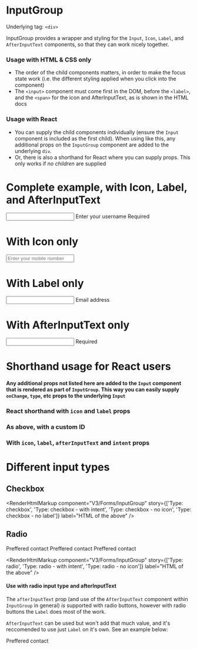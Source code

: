 
<Meta title="V3/Forms/InputGroup" component={InputGroup} />

# InputGroup

Underlying tag: `<div>`

InputGroup provides a wrapper and styling for the `Input`, `Icon`, `Label`, and `AfterInputText` components, so that they can work nicely together.

### Usage with HTML & CSS only

- The order of the child components matters, in order to make the focus state work (i.e. the different styling applied when you click into the component)
- The `<input>` component must come first in the DOM, before the `<label>`, and the `<span>` for the icon and AfterInputText, as is shown in the HTML docs

### Usage with React

- You can supply the child components individually (ensure the `Input` component is included as the first child). When using like this, any additional props on the `InputGroup` component are added to the underlying `div`.
- Or, there is also a shorthand for React where you can supply props. This only works if _no children_ are supplied

# Complete example, with Icon, Label, and AfterInputText

<Canvas>
  <Story name="Complete example">
    <InputGroup>
      <Input id="myId" type="text" />
      <Icon icon="username" />
      <Label htmlFor="myId">Enter your username</Label>
      <AfterInputText>Required</AfterInputText>
    </InputGroup>
  </Story>
</Canvas>

<RenderHtmlMarkup component="V3/Forms/InputGroup" story="Complete example" />

# With Icon only

<Canvas>
  <Story name="With Icon only">
    <InputGroup>
      <Input id="myId2" type="tel" placeholder="Enter your mobile number" />
      <Icon icon="phone" />
    </InputGroup>
  </Story>
</Canvas>

<RenderHtmlMarkup component="V3/Forms/InputGroup" story="With Icon only" />

# With Label only

<Canvas>
  <Story name="With Label only">
    <InputGroup>
      <Input id="myId3" type="email" />
      <Label htmlFor="myId3">Email address</Label>
    </InputGroup>
  </Story>
</Canvas>

<RenderHtmlMarkup component="V3/Forms/InputGroup" story="With Label only" />

# With AfterInputText only

<Canvas>
  <Story name="With AfterInputText only">
    <InputGroup>
      <Input id="myId3" type="email" />
      <AfterInputText>Required</AfterInputText>
    </InputGroup>
  </Story>
</Canvas>

<RenderHtmlMarkup component="V3/Forms/InputGroup" story="With AfterInputText only" />

# Shorthand usage for React users

<ArgsTable of={InputGroup} />

#### Any additional props not listed here are added to the `Input` component that is rendered as part of `InputGroup`. This way you can easily supply `onChange`, `type`, etc props to the underlying `Input`

### React shorthand with `icon` and `label` props

<Canvas>
  <Story name="React shorthand">
    <InputGroup icon="home" label="Please enter an address" type="text" />
  </Story>
</Canvas>

### As above, with a custom ID

<Canvas>
  <Story name="React shorthand - custom ID">
    <InputGroup id="my-id" icon="home" label="Please enter an address" type="text" />
  </Story>
</Canvas>

### With `icon`, `label`, `afterInputText` and `intent` props

<Canvas>
  <Story name="React shorthand - all props">
    <InputGroup icon="asterisk" label="Email address" afterInputText="Required" intent="danger" type="text" />
  </Story>
</Canvas>

# Different input types

## Checkbox

<Canvas>
  <Story name="Type: checkbox">
    <InputGroup type="checkbox" icon="phone" label="Status" afterInputText="Listed" />
  </Story>
  <Story name="Type: checkbox - with intent">
    <InputGroup type="checkbox" icon="info" intent="danger" label="Status" afterInputText="Listed" />
  </Story>
  <Story name="Type: checkbox - no icon">
    <InputGroup type="checkbox" label="Status" afterInputText="Listed" />
  </Story>
  <Story name="Type: checkbox - no label">
    <InputGroup type="checkbox" afterInputText="Listed" />
  </Story>
</Canvas>

<RenderHtmlMarkup
  component="V3/Forms/InputGroup"
  story={['Type: checkbox', 'Type: checkbox - with intent', 'Type: checkbox - no icon', 'Type: checkbox - no label']}
  label="HTML of the above"
/>

## Radio

<Canvas>
  <Story name="Type: radio">
    <Label className="el-mb2 el-flex">Preffered contact</Label>
    <InputGroup className="el-mb2" type="radio" name="phone" icon="phone" label="Mobile phone" />
    <InputGroup className="el-mb2" type="radio" name="phone" icon="home" label="Home phone" />
    <InputGroup className="el-mb2" type="radio" name="phone" icon="email" label="Email" />
  </Story>
  <Story name="Type: radio - with intent">
    <Label className="el-mb2 el-flex">Preffered contact</Label>
    <InputGroup className="el-mb2" type="radio" name="phone" icon="phone" label="Mobile phone" intent="danger" />
    <InputGroup className="el-mb2" type="radio" name="phone" icon="home" label="Home phone" intent="danger" />
    <InputGroup className="el-mb2" type="radio" name="phone" icon="email" label="Email" intent="danger" />
  </Story>
  <Story name="Type: radio - no icon">
    <Label className="el-mb2 el-flex">Preffered contact</Label>
    <InputGroup className="el-mb2" type="radio" name="phone" label="Mobile phone" />
    <InputGroup className="el-mb2" type="radio" name="phone" label="Home phone" />
    <InputGroup className="el-mb2" type="radio" name="phone" label="Email" />
  </Story>
</Canvas>

<RenderHtmlMarkup
  component="V3/Forms/InputGroup"
  story={['Type: radio', 'Type: radio - with intent', 'Type: radio - no icon']}
  label="HTML of the above"
/>

#### Use with radio input type and afterInputText

The `afterInputText` prop (and use of the `AfterInputText` component within `InputGroup` in general) _is_ supported with radio buttons, however with radio buttons the `Label` does most of the work.

`AfterInputText` can be used but won't add that much value, and it's reccomended to use just `Label` on it's own. See an example below:

<Canvas>
  <Story name="Type: radio - with afterInputText">
    <Label className="el-mb2 el-flex">Preffered contact</Label>
    <InputGroup className="el-mb2" type="radio" name="phone" label="Mobile phone" afterInputText="Test" />
    <InputGroup className="el-mb2" type="radio" name="phone" label="Home phone" afterInputText="Test" />
    <InputGroup className="el-mb2" type="radio" name="phone" label="Email" afterInputText="Test" />
  </Story>
</Canvas>
